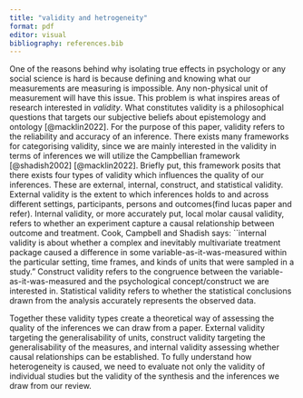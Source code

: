 ```yaml
---
title: "validity and hetrogeneity"
format: pdf
editor: visual
bibliography: references.bib
---
```


One of the reasons behind why isolating true effects in psychology or any social science is hard is because defining and knowing what our measurements are measuring is impossible. Any non-physical unit of measurement will have this issue. This problem is what inspires areas of research interested in *validity*. What constitutes validity is a philosophical questions that targets our subjective beliefs about epistemology and ontology [@macklin2022]. For the purpose of this paper, validity refers to the reliability and accuracy of an inference. There exists many frameworks for categorising validity, since we are mainly interested in the validity in terms of inferences we will utilize the Campbellian framework [@shadish2002] [@macklin2022]. Briefly put, this framework posits that there exists four types of validity which influences the quality of our inferences. These are external, internal, construct, and statistical validity. External validity is the extent to which inferences holds to and across different settings, participants, persons and outcomes(find lucas paper and refer). Internal validity, or more accurately put, local molar causal validity, refers to whether an experiment capture a causal relationship between outcome and treatment. Cook, Campbell and Shadish says: \`\`internal validity is about whether a complex and inevitably multivariate treatment package caused a difference in some variable-as-it-was-measured within the particular setting, time frames, and kinds of units that were sampled in a study." Construct validity refers to the congruence between the variable-as-it-was-measured and the psychological concept/construct we are interested in. Statistical validity refers to whether the statistical conclusions drawn from the analysis accurately represents the observed data.

Together these validity types create a theoretical way of assessing the quality of the inferences we can draw from a paper. External validity targeting the generalisability of units, construct validity targeting the generalisability of the measures, and internal validity assessing whether causal relationships can be established. To fully understand how heterogeneity is caused, we need to evaluate not only the validity of individual studies but the validity of the synthesis and the inferences we draw from our review.
